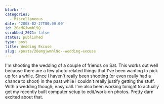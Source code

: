 ```yaml
---
blurb: ''
categories:
  - Miscellaneous
date: '2008-02-27T00:00:00'
id: 20eMGJwmhl9Q
scrubbed_2021: false
status: published
type: post
title: Wedding Excuse
slug: /posts/20emgjwmhl9q--wedding-excuse
---
```


I'm shooting the wedding of a couple of friends on Sat. This works
out well because there are a few photo related things that I've
been wanting to pick up for a while. Since I haven't really been
shooting (or even really had a chance to shoot) in the past while I
couldn't really justify getting the stuff. With a wedding though,
easy call. I've also been working tonight to actually get my
recently built computer setup to edit/work-on photos. Pretty darn
excited about that.
